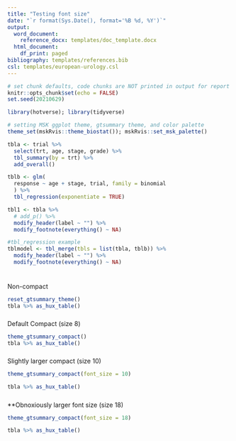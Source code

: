 ```yaml
---
title: "Testing font size"
date: "`r format(Sys.Date(), format='%B %d, %Y')`"
output:
  word_document:
    reference_docx: templates/doc_template.docx
  html_document:
    df_print: paged
bibliography: templates/references.bib
csl: templates/european-urology.csl
---
```


```r
# set chunk defaults, code chunks are NOT printed in output for report
knitr::opts_chunk$set(echo = FALSE)
set.seed(20210629)
```

```r
library(hotverse); library(tidyverse)

# setting MSK ggplot theme, gtsummary theme, and color palette
theme_set(mskRvis::theme_biostat()); mskRvis::set_msk_palette()

```

```r
tbla <- trial %>%
  select(trt, age, stage, grade) %>%
  tbl_summary(by = trt) %>%
  add_overall()

tblb <- glm(
  response ~ age + stage, trial, family = binomial
  ) %>%
  tbl_regression(exponentiate = TRUE)

tbl1 <- tbla %>%
  # add_p() %>%
  modify_header(label ~ "") %>%
  modify_footnote(everything() ~ NA) 

#tbl_regression example
tblmodel <- tbl_merge(tbls = list(tbla, tblb)) %>%
  modify_header(label ~ "") %>%
  modify_footnote(everything() ~ NA)
  

```

#####
Non-compact

```r
reset_gtsummary_theme()
tbla %>% as_hux_table()
```

#####
Default Compact (size 8)

```r
theme_gtsummary_compact()
tbla %>% as_hux_table()
```

#####

Slightly larger compact (size 10)

```r
theme_gtsummary_compact(font_size = 10)

tbla %>% as_hux_table()
```


#####

**Obnoxiously larger font size (size 18)
```r
theme_gtsummary_compact(font_size = 18)

tbla %>% as_hux_table()
```

#####

